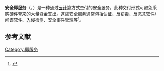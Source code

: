 {{expand|time=2015-04-02T14:17:53+00:00}}
{{noteTA
|G1=IT
}}
{{Not|雲端運算安全}}
'''安全即服务'''（{{lang-en|Security as a service}}，{{lang|en|'''SECaaS'''}}）是一种通过[[云计算|云计算]]方式交付的安全服务，此种交付形式可避免采购硬件带来的大量资金支出。这些安全服务通常包括认证、反病毒、反恶意软件/间谍软件、[[入侵检测|入侵检测]]、安全事件管理等<ref>{{Cite web |url=http://searchsecurity.techtarget.com/definition/Security-as-a-Service |title=What is Security as a Service (SaaS)? - Definition from WhatIs.com |access-date=2015-04-02 |archive-date=2021-01-27 |archive-url=https://web.archive.org/web/20210127061122/https://searchsecurity.techtarget.com/definition/Security-as-a-Service |dead-url=no }}</ref>。

== 参考文献 ==
{{Reflist}}

{{雲端運算}}
{{Computer-stub}}

[[Category:即服务|Category:即服务]]
